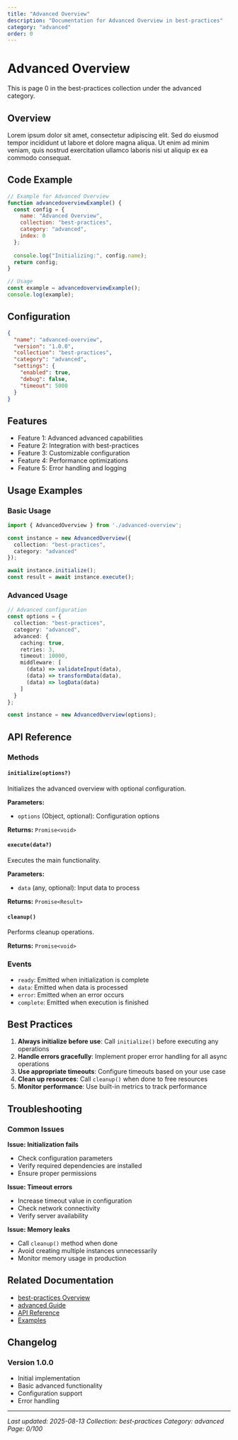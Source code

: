 ```yaml
---
title: "Advanced Overview"
description: "Documentation for Advanced Overview in best-practices"
category: "advanced"
order: 0
---
```


# Advanced Overview

This is page 0 in the best-practices collection under the advanced category.

## Overview

Lorem ipsum dolor sit amet, consectetur adipiscing elit. Sed do eiusmod tempor incididunt ut labore et dolore magna aliqua. Ut enim ad minim veniam, quis nostrud exercitation ullamco laboris nisi ut aliquip ex ea commodo consequat.

## Code Example

```javascript
// Example for Advanced Overview
function advancedoverviewExample() {
  const config = {
    name: "Advanced Overview",
    collection: "best-practices",
    category: "advanced",
    index: 0
  };
  
  console.log("Initializing:", config.name);
  return config;
}

// Usage
const example = advancedoverviewExample();
console.log(example);
```

## Configuration

```json
{
  "name": "advanced-overview",
  "version": "1.0.0",
  "collection": "best-practices",
  "category": "advanced",
  "settings": {
    "enabled": true,
    "debug": false,
    "timeout": 5000
  }
}
```

## Features

- Feature 1: Advanced advanced capabilities
- Feature 2: Integration with best-practices
- Feature 3: Customizable configuration
- Feature 4: Performance optimizations
- Feature 5: Error handling and logging

## Usage Examples

### Basic Usage

```typescript
import { AdvancedOverview } from './advanced-overview';

const instance = new AdvancedOverview({
  collection: "best-practices",
  category: "advanced"
});

await instance.initialize();
const result = await instance.execute();
```

### Advanced Usage

```typescript
// Advanced configuration
const options = {
  collection: "best-practices",
  category: "advanced",
  advanced: {
    caching: true,
    retries: 3,
    timeout: 10000,
    middleware: [
      (data) => validateInput(data),
      (data) => transformData(data),
      (data) => logData(data)
    ]
  }
};

const instance = new AdvancedOverview(options);
```

## API Reference

### Methods

#### `initialize(options?)`

Initializes the advanced overview with optional configuration.

**Parameters:**
- `options` (Object, optional): Configuration options

**Returns:** `Promise<void>`

#### `execute(data?)`

Executes the main functionality.

**Parameters:**
- `data` (any, optional): Input data to process

**Returns:** `Promise<Result>`

#### `cleanup()`

Performs cleanup operations.

**Returns:** `Promise<void>`

### Events

- `ready`: Emitted when initialization is complete
- `data`: Emitted when data is processed
- `error`: Emitted when an error occurs
- `complete`: Emitted when execution is finished

## Best Practices

1. **Always initialize before use**: Call `initialize()` before executing any operations
2. **Handle errors gracefully**: Implement proper error handling for all async operations
3. **Use appropriate timeouts**: Configure timeouts based on your use case
4. **Clean up resources**: Call `cleanup()` when done to free resources
5. **Monitor performance**: Use built-in metrics to track performance

## Troubleshooting

### Common Issues

**Issue: Initialization fails**
- Check configuration parameters
- Verify required dependencies are installed
- Ensure proper permissions

**Issue: Timeout errors**
- Increase timeout value in configuration
- Check network connectivity
- Verify server availability

**Issue: Memory leaks**
- Call `cleanup()` method when done
- Avoid creating multiple instances unnecessarily
- Monitor memory usage in production

## Related Documentation

- [best-practices Overview](../index)
- [advanced Guide](../advanced/index)
- [API Reference](../api/index)
- [Examples](../examples/index)

## Changelog

### Version 1.0.0
- Initial implementation
- Basic advanced functionality
- Configuration support
- Error handling

---

*Last updated: 2025-08-13*
*Collection: best-practices*
*Category: advanced*
*Page: 0/100*
